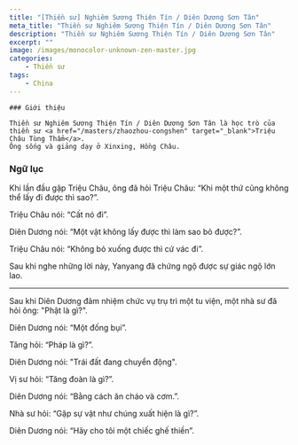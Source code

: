 ```yaml
---
title: "[Thiền sư] Nghiêm Sương Thiện Tín / Diên Dương Sơn Tân"
meta_title: "Thiền sư Nghiêm Sương Thiện Tín / Diên Dương Sơn Tân"
description: "Thiền sư Nghiêm Sương Thiện Tín / Diên Dương Sơn Tân"
excerpt: ""
image: /images/monocolor-unknown-zen-master.jpg
categories:
    - Thiền sư
tags:
    - China
---
```


<div className="grid xl:grid-cols-8 lg:grid-cols-8 md:grid-cols-2 sm:grid-cols-2 xs:grid-cols-1 gap-8 bg-body dark:bg-darkmode-body">

  <div className="lg:col-span-3 md:col-span-1">

    ### Giới thiệu

    Thiền sư Nghiêm Sương Thiện Tín / Diên Dương Sơn Tân là học trò của thiền sư <a href="/masters/zhaozhou-congshen" target="_blank">Triệu Châu Tùng Thẩm</a>.
    Ông sống và giảng dạy ở Xinxing, Hồng Châu.

</div>

<div className="lg:col-span-5 md:col-span-1">

### Ngữ lục

Khi lần đầu gặp Triệu Châu, ông đã hỏi Triệu Châu: “Khi một thứ cũng không thể lấy đi được thì sao?”.

Triệu Châu nói: “Cất nó đi”.

Diên Dương nói: “Một vật không lấy được thì làm sao bỏ được?”.

Triệu Châu nói: “Không bỏ xuống được thì cứ vác đi”.

Sau khi nghe những lời này, Yanyang đã chứng ngộ được sự giác ngộ lớn lao.

---

Sau khi Diên Dương đảm nhiệm chức vụ trụ trì một tu viện, một nhà sư đã hỏi ông: "Phật là gì?".

Diên Dương nói: “Một đống bụi”.

Tăng hỏi: “Pháp là gì?”.

Diên Dương nói: "Trái đất đang chuyển động".

Vị sư hỏi: “Tăng đoàn là gì?”.

Diên Dương nói: “Bằng cách ăn cháo và cơm.”.

Nhà sư hỏi: “Gặp sự vật như chúng xuất hiện là gì?”.

Diên Dương nói: “Hãy cho tôi một chiếc ghế thiền”.

</div>

</div>
